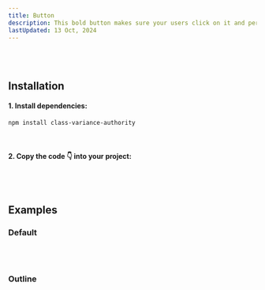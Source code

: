 ```yaml
---
title: Button
description: This bold button makes sure your users click on it and perform the actions you want! 🚀
lastUpdated: 13 Oct, 2024
---
```


<ComponentShowcase name="button-style-default" />
<br />
<br />

## Installation

#### 1. Install dependencies:

```sh
npm install class-variance-authority
```

<br />

#### 2. Copy the code 👇 into your project:

<ComponentSource name="button" />
<br />
<br />

## Examples

### Default

<ComponentShowcase name="button-style-default" />
<br />
<br />

### Outline

<ComponentShowcase name="button-style-outline" />
